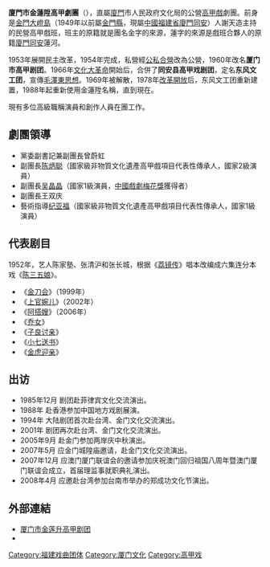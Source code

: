 '''廈門市金蓮陞高甲劇團'''（{{lang-nan-tl|Ē-mn̂g tshī Kim-liân-sing ko-kah hì-thuân}}），直屬[[廈門|廈門]]市人民政府文化局的公營[[高甲戲|高甲戲]]劇團。前身是[[金門|金門]][[大嶝島|大嶝島]]（1949年以前屬[[金門縣|金門縣]]，現屬[[中國|中國]][[福建省|福建省]][[廈門|廈門]][[同安|同安]]）人謝天造主持的民營高甲戲班，班主的原籍就是團名金字的來源，蓮字的來源是戲班合夥人的原籍[[廈門|廈門]][[同安|同安]]蓮河。

1953年展開民主改革，1954年完成，私營經[[公私合營|公私合營]]改為公營，1960年改名'''厦门市高甲剧团'''。1966年[[文化大革命|文化大革命]]開始后，合併了'''同安县高甲戏剧团'''，定名'''东风文工团'''，宣傳[[毛澤東思想|毛澤東思想]]。1969年被解散，1978年[[改革開放|改革開放]]后，东风文工团重新建置，1988年起重新使用金蓮陞名稱，直到現在。

現有多位高級職稱演員和創作人員在團工作。

==劇團領導==
*黨委副書記兼副團長曾蔚虹
*副團長[[陈炳聪|陈炳聪]]（國家級非物質文化遺產高甲戲項目代表性傳承人，國家2級演員）
*副團長[[吴晶晶|吴晶晶]]（國家1級演員，[[中國戲劇梅花獎|中國戲劇梅花獎]]獲得者）
*副團長王双庆
*藝術指導[[纪亚福|纪亚福]]（國家級非物質文化遺產高甲戲項目代表性傳承人，國家1級演員）

== 代表剧目 ==
1952年，艺人陈家塾、张清沪和张长城，根据《[[荔鏡記|荔镜传]]》唱本改编成六集连分本戏《[[陈三五娘|陈三五娘]]》。

*《[[金刀会|金刀会]]》（1999年）
*《[[上官婉儿_(高甲戏)|上官婉儿]]》（2002年）
*《[[阿搭嫂|阿搭嫂]]》（2006年）
*《[[乔女|乔女]]》
*《[[子良讨亲|子良讨亲]]》
*《[[小七送书|小七送书]]》
*《[[金虎迎亲|金虎迎亲]]》

== 出访 ==
* 1985年12月 剧团赴菲律宾文化交流演出。
* 1988年 赴香港参加中国地方戏剧展演。
* 1994年 大陆剧团首次赴台湾、金门文化交流演出。
* 2001年 剧团再次赴台湾、金门文化交流演出。
* 2005年9月 赴金门参加两岸庆中秋演出。
* 2007年5月 应金门城隍庙邀请，赴金门文化交流演出。
* 2007年12月 应澳门厦门联谊会的邀请参加庆祝澳门回归祖国八周年暨澳门厦门联谊会成立，首届理监事就职典礼演出。
* 2008年4月 应邀赴台湾参加台南市举办的郑成功文化节演出。

==外部連結==
*[https://web.archive.org/web/20090402042127/http://www.xmjls.com.cn/ 厦门市金莲升高甲剧团]
*{{youtube|EubOnquhEF4|高甲戏《陈三五娘之益春告御状》}}

[[Category:福建戏曲团体|Category:福建戏曲团体]]
[[Category:厦门文化|Category:厦门文化]]
[[Category:高甲戏|Category:高甲戏]]